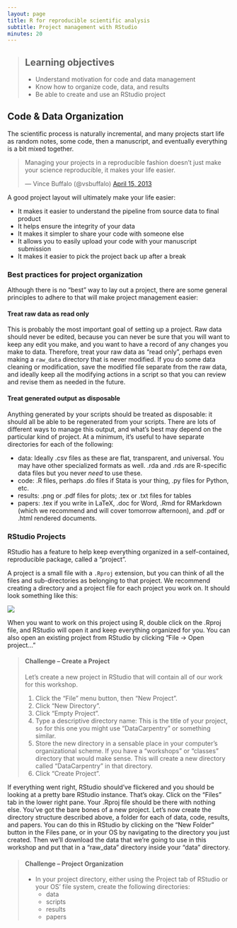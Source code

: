 ```yaml
---
layout: page
title: R for reproducible scientific analysis
subtitle: Project management with RStudio
minutes: 20
---
```


> ## Learning objectives {.objectives}
>
> * Understand motivation for code and data management
> * Know how to organize code, data, and results
> * Be able to create and use an RStudio project
>

## Code & Data Organization

The scientific process is naturally incremental, and many projects
start life as random notes, some code, then a manuscript, and
eventually everything is a bit mixed together.

<blockquote class="twitter-tweet"><p>Managing your projects in a reproducible fashion doesn't just make your science reproducible, it makes your life easier.</p>&mdash; Vince Buffalo (@vsbuffalo) <a href="https://twitter.com/vsbuffalo/status/323638476153167872">April 15, 2013</a></blockquote>
<script async src="http://platform.twitter.com/widgets.js" charset="utf-8"></script>

A good project layout will ultimately make your life easier:

* It makes it easier to understand the pipeline from source data to final product
* It helps ensure the integrity of your data
* It makes it simpler to share your code with someone else
* It allows you to easily upload your code with your manuscript submission
* It makes it easier to pick the project back up after a break

### Best practices for project organization

Although there is no "best" way to lay out a project, there are some general
principles to adhere to that will make project management easier:

#### Treat raw data as read only

This is probably the most important goal of setting up a project. Raw data should never be edited, because you can never be sure that you will want to keep any edit you make, and you want to have a record of any changes you make to data. Therefore, treat your raw data as "read only", perhaps even making a `raw_data` directory that is never modified. If you do some data cleaning or modification, save the modified file separate from the raw data, and ideally keep all the modifying actions in a script so that you can review and revise them as needed in the future.

#### Treat generated output as disposable

Anything generated by your scripts should be treated as disposable: it should
all be able to be regenerated from your scripts. There are lots of different ways
to manage this output, and what's best may depend on the particular kind of project.
At a minimum, it's useful to have separate directories for each of the following:

- data: Ideally .csv files as these are flat, transparent, and universal. You may have other specialized formats as well. .rda and .rds are R-specific data files but you never *need* to use these.
- code: .R files, perhaps .do files if Stata is your thing, .py files for Python, etc.
- results: .png or .pdf files for plots; .tex or .txt files for tables
- papers: .tex if you write in LaTeX, .doc for Word, .Rmd for RMarkdown (which we recommend and will cover tomorrow afternoon), and .pdf or .html rendered documents.

### RStudio Projects

RStudio has a feature to help keep everything organized in a self-contained, reproducible package, called a "project".

A project is a small file with a `.Rproj` extension, but you can think of all the files and sub-directories as belonging to that project. We recommend creating a directory and a project file for each project you work on. It should look something like this:

![](img/good_project_organization.png)

When you want to work on this project using R, double click on the .Rproj file, and RStudio will open it and keep everything organized for you. You can also open an existing project from RStudio by clicking "File -> Open project..."

> #### Challenge -- Create a Project {.challenge}
>
> Let's create a new project in RStudio that will contain all of our work for this workshop.
>
> 1. Click the "File" menu button, then "New Project".
> 2. Click "New Directory".
> 3. Click "Empty Project".
> 4. Type a descriptive directory name: This is the title of your project, so for this one you might use "DataCarpentry" or something similar.
> 5. Store the new directory in a sensable place in your computer's organizational scheme. 
> If you have a "workshops" or "classes" directory that would make sense. 
> This will create a new directory called "DataCarpentry" in that directory.
> 6. Click "Create Project".
>

If everything went right, RStudio should've flickered and you should be looking at a pretty bare RStudio instance. 
That's okay. Click on the "Files" tab in the lower right pane. Your .Rproj file should be there with nothing else. 
You've got the bare bones of a new project. Let's now create the directory structure described above, a folder for
each of data, code, results, and papers. You can do this in RStudio by clicking on the "New Folder" button in the 
Files pane, or in your OS by navigating to the directory you just created. Then we'll download the data that we're
going to use in this workshop and put that in a "raw_data" directory inside your "data" directory.

> #### Challenge -- Project Organization
>
> - In your project directory, either using the Project tab of RStudio or your OS' file system, 
> create the following directories:
>     - data
>     - scripts
>     - results
>     - papers
